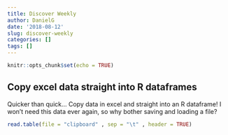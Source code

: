 ```yaml
---
title: Discover Weekly
author: DanielG
date: '2018-08-12'
slug: discover-weekly
categories: []
tags: []
---
```


```r
knitr::opts_chunk$set(echo = TRUE)
```


## Copy excel data straight into R dataframes

Quicker than quick... Copy data in excel and straight into an R dataframe! I won't need this data ever again, so why bother saving and loading a file?

```r
read.table(file = "clipboard" , sep = "\t" , header = TRUE)
```


